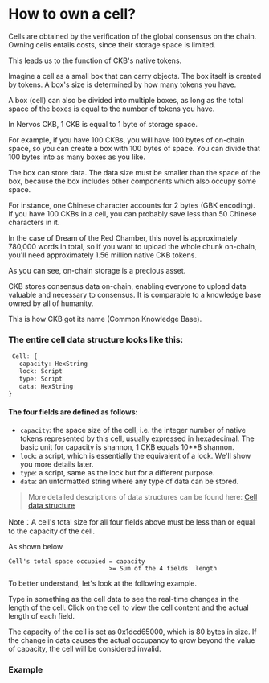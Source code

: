 
# How to own a cell?


Cells are obtained by the verification of the global consensus on the chain. Owning cells entails costs, since their storage space is limited.

This leads us to the function of CKB's native tokens.

Imagine a cell as a small box that can carry objects. The box itself is created by tokens. A box's size is determined by how many tokens you have.

A box (cell) can also be divided into multiple boxes, as long as the total space of the boxes is equal to the number of tokens you have.

In Nervos CKB, 1 CKB is equal to 1 byte of storage space.

For example, if you have 100 CKBs, you will have 100 bytes of on-chain space, so you can create a box with 100 bytes of space. You can divide that 100 bytes into as many boxes as you like.

The box can store data. The data size must be smaller than the space of the box, because the box includes other components which also occupy some space.

For instance, one Chinese character accounts for 2 bytes (GBK encoding). If you have 100 CKBs in a cell, you can probably save less than 50 Chinese characters in it.

In the case of Dream of the Red Chamber, this novel is approximately 780,000 words in total, so if you want to upload the whole chunk on-chain, you'll need approximately 1.56 million native CKB tokens.

As you can see, on-chain storage is a precious asset.

CKB stores consensus data on-chain, enabling everyone to upload data valuable and necessary to consensus. It is comparable to a knowledge base owned by all of humanity.

This is how CKB got its name (Common Knowledge Base).
<br />

### The entire cell data structure looks like this:

``` ts
 Cell: {
   capacity: HexString
   lock: Script
   type: Script
   data: HexString
}
```

#### The four fields are defined as follows:

- `capacity`: the space size of the cell, i.e. the integer number of native tokens represented by this cell, usually expressed in hexadecimal. The basic unit for capacity is shannon, 1 CKB equals 10**8 shannon.
- `lock`: a script, which is essentially the equivalent of a lock. We'll show you more details later.
- `type`: a script, same as the lock but for a different purpose.
- `data`: an unformatted string where any type of data can be stored.

>More detailed descriptions of data structures can be found here: [Cell data structure](https://github.com/nervosnetwork/rfcs/blob/master/rfcs/0019-data-structures/0019-data-structures.md#Cell)

Note：A cell's total size for all four fields above must be less than or equal to the capacity of the cell.

As shown below

```
Cell's total space occupied = capacity
                            >= Sum of the 4 fields' length
```

To better understand, let's look at the following example.

Type in something as the cell data to see the real-time changes in the length of the cell. Click on the cell to view the cell content and the actual length of each field.

The capacity of the cell is set as 0x1dcd65000, which is 80 bytes in size. If the change in data causes the actual occupancy to grow beyond the value of capacity, the cell will be considered invalid.

### Example
<br />

<Example />
<br />
